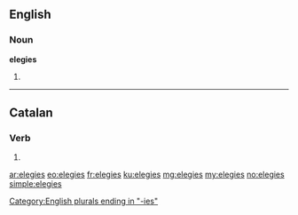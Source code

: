 ==English==

===Noun===
'''elegies'''

# {{plural of|elegy}}

[[Category:English plurals ending in "-ies"]]

----

==Catalan==

===Verb===
{{head|ca|verb form}}

# {{ca-verb form of|p=2|n=sg|t=impf|m=ind|elegir}}

[[ar:elegies]]
[[eo:elegies]]
[[fr:elegies]]
[[ku:elegies]]
[[mg:elegies]]
[[my:elegies]]
[[no:elegies]]
[[simple:elegies]]